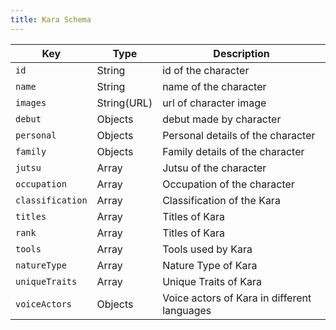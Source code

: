 ```yaml
---
title: Kara Schema
---
```


| Key              | Type        | Description                                 |
| ---------------- | ----------- | ------------------------------------------- |
| `id`             | String      | id of the character                         |
| `name`           | String      | name of the character                       |
| `images`         | String(URL) | url of character image                      |
| `debut`          | Objects     | debut made by character                     |
| `personal`       | Objects     | Personal details of the character           |
| `family`         | Objects     | Family details of the character             |
| `jutsu`          | Array       | Jutsu of the character                      |
| `occupation`     | Array       | Occupation of the character                 |
| `classification` | Array       | Classification of the Kara                  |
| `titles`         | Array       | Titles of Kara                              |
| `rank`           | Array       | Titles of Kara                              |
| `tools`          | Array       | Tools used by Kara                          |
| `natureType`     | Array       | Nature Type of Kara                         |
| `uniqueTraits`   | Array       | Unique Traits of Kara                       |
| `voiceActors`    | Objects     | Voice actors of Kara in different languages |
